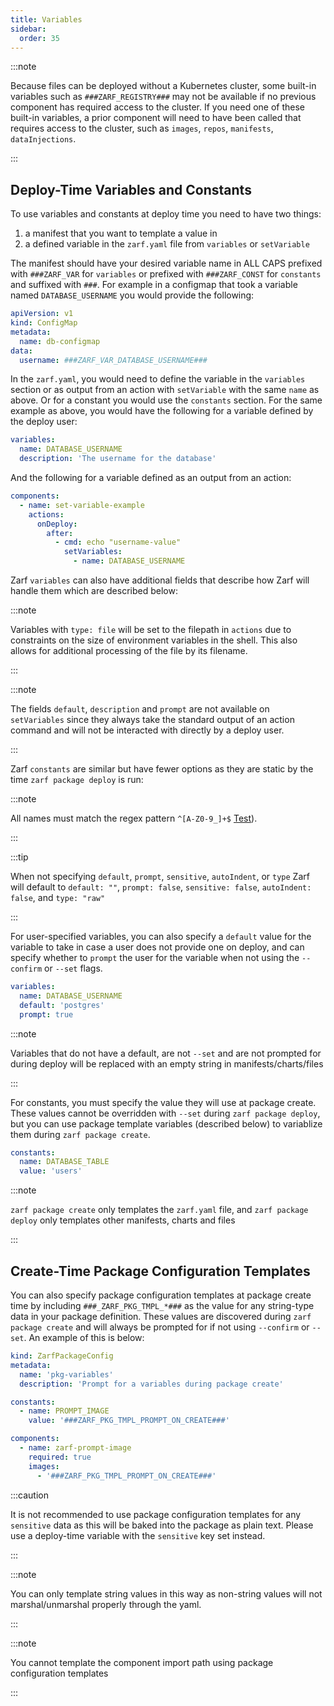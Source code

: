 ```yaml
---
title: Variables
sidebar:
  order: 35
---
```



:::note

Because files can be deployed without a Kubernetes cluster, some built-in variables such as `###ZARF_REGISTRY###` may not be available if no previous component has required access to the cluster. If you need one of these built-in variables, a prior component will need to have been called that requires access to the cluster, such as `images`, `repos`, `manifests`, `dataInjections`.

:::

## Deploy-Time Variables and Constants

To use variables and constants at deploy time you need to have two things:

1. a manifest that you want to template a value in
2. a defined variable in the `zarf.yaml` file from `variables` or `setVariable`

The manifest should have your desired variable name in ALL CAPS prefixed with `###ZARF_VAR` for `variables` or prefixed with `###ZARF_CONST` for `constants` and suffixed with `###`.  For example in a configmap that took a variable named `DATABASE_USERNAME` you would provide the following:

```yaml
apiVersion: v1
kind: ConfigMap
metadata:
  name: db-configmap
data:
  username: ###ZARF_VAR_DATABASE_USERNAME###
```

In the `zarf.yaml`, you would need to define the variable in the `variables` section or as output from an action with `setVariable` with the same `name` as above. Or for a constant you would use the `constants` section.  For the same example as above, you would have the following for a variable defined by the deploy user:

```yaml
variables:
  name: DATABASE_USERNAME
  description: 'The username for the database'
```

And the following for a variable defined as an output from an action:

```yaml
components:
  - name: set-variable-example
    actions:
      onDeploy:
        after:
          - cmd: echo "username-value"
            setVariables:
              - name: DATABASE_USERNAME
```

Zarf `variables` can also have additional fields that describe how Zarf will handle them which are described below:

<Properties item="ZarfPackageVariable" />

:::note

Variables with `type: file` will be set to the filepath in `actions` due to constraints on the size of environment variables in the shell.  This also allows for additional processing of the file by its filename.

:::

:::note

The fields `default`, `description` and `prompt` are not available on `setVariables` since they always take the standard output of an action command and will not be interacted with directly by a deploy user.

:::

Zarf `constants` are similar but have fewer options as they are static by the time `zarf package deploy` is run:

<Properties item="ZarfPackageConstant" />

:::note

All names must match the regex pattern `^[A-Z0-9_]+$` [Test](https://regex101.com/r/BG5ZqW/1)).

:::

:::tip

When not specifying `default`, `prompt`, `sensitive`, `autoIndent`, or `type` Zarf will default to `default: ""`, `prompt: false`, `sensitive: false`, `autoIndent: false`, and `type: "raw"`

:::

For user-specified variables, you can also specify a `default` value for the variable to take in case a user does not provide one on deploy, and can specify whether to `prompt` the user for the variable when not using the `--confirm` or `--set` flags.

```yaml
variables:
  name: DATABASE_USERNAME
  default: 'postgres'
  prompt: true
```

:::note

Variables that do not have a default, are not `--set` and are not prompted for during deploy will be replaced with an empty string in manifests/charts/files

:::

For constants, you must specify the value they will use at package create. These values cannot be overridden with `--set` during `zarf package deploy`, but you can use package template variables (described below) to variablize them during `zarf package create`.

```yaml
constants:
  name: DATABASE_TABLE
  value: 'users'
```

:::note

`zarf package create` only templates the `zarf.yaml` file, and `zarf package deploy` only templates other manifests, charts and files

:::

## Create-Time Package Configuration Templates

You can also specify package configuration templates at package create time by including `###_ZARF_PKG_TMPL_*###` as the value for any string-type data in your package definition. These values are discovered during `zarf package create` and will always be prompted for if not using `--confirm` or `--set`. An example of this is below:

```yaml
kind: ZarfPackageConfig
metadata:
  name: 'pkg-variables'
  description: 'Prompt for a variables during package create'

constants:
  - name: PROMPT_IMAGE
    value: '###ZARF_PKG_TMPL_PROMPT_ON_CREATE###'

components:
  - name: zarf-prompt-image
    required: true
    images:
      - '###ZARF_PKG_TMPL_PROMPT_ON_CREATE###'
```

:::caution

It is not recommended to use package configuration templates for any `sensitive` data as this will be baked into the package as plain text.  Please use a deploy-time variable with the `sensitive` key set instead.

:::

:::note

You can only template string values in this way as non-string values will not marshal/unmarshal properly through the yaml.

:::

:::note

You cannot template the component import path using package configuration templates

:::
